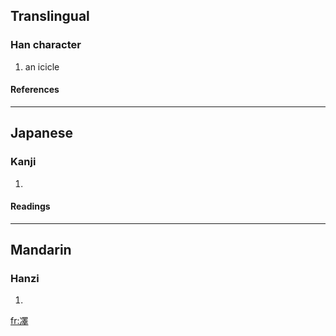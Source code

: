 ==Translingual==
===Han character===
{{Han char|rad=冫|as=13|sn=15|four=|canj=戈一田中十 (IMWLJ)}}
# an icicle
====References====
{{Han ref|kx=0133.410|dkj=01715|dj=0298.220|hdz=10301.090|uh=51D9|ud=20953}}
----
==Japanese==
===Kanji===
{{ja-kanji|grade=|rs=冫13}}
# {{defn|Japanese}}
====Readings====
{{ja-readings|on=[[たく]] (taku), [[だく]] (daku), [[じゃく]] (jaku)|kun=[[つらら]] (tsurara)}}
----
==Mandarin==
===Hanzi===
{{cmn-hanzi|pin=[[duó]] (duo2)|wg=to<sup>2</sup>}}
# {{defn|Mandarin}}

[[fr:凙]]